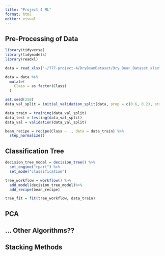 ```yaml
---
title: "Project 4 ML"
format: html
editor: visual
---
```


## Pre-Processing of Data

```r
library(tidyverse)
library(tidymodels)
library(readxl)

data = read_xlsx("~/777-project-4/DryBeanDataset/Dry_Bean_Dataset.xlsx")

data = data %>% 
  mutate(
    Class = as.factor(Class)
  )

set.seed(250)
data_val_split = initial_validation_split(data, prop = c(0.6, 0.2), strata = Class)

data_train = training(data_val_split)
data_test = testing(data_val_split)
data_val = validation(data_val_split)

bean_recipe = recipe(Class ~ ., data = data_train) %>% 
  step_normalize()
```

## Classification Tree

```r
decision_tree_model = decision_tree() %>% 
  set_engine("rpart") %>% 
  set_mode("classification")

tree_workflow = workflow() %>% 
  add_model(decision_tree_model)%>% 
  add_recipe(bean_recipe)

tree_fit = fit(tree_workflow, data_train)
```

## PCA 

## ... Other Algorithms??

## Stacking Methods 
